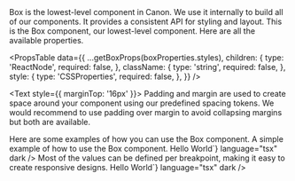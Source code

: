 
<Meta of={BoxStories} />

<Unstyled>

<Title type="h1">Box</Title>
<Text>
  Box is the lowest-level component in Canon. We use it internally to build all
  of our components. It provides a consistent API for styling and layout.
</Text>

<Title type="h2">Installation</Title>
<Source code={`yarn install @backstage/canon/box`} language="bash" dark />

<Title type="h2">API reference</Title>

<Title type="h3">Box</Title>
<Text>
  This is the Box component, our lowest-level component. Here are all the
  available properties.
</Text>

<PropsTable
  data={{
    ...getBoxProps(boxProperties.styles),
    children: {
      type: 'ReactNode',
      required: false,
    },
    className: {
      type: 'string',
      required: false,
    },
    style: {
      type: 'CSSProperties',
      required: false,
    },
  }}
/>

<Text style={{ marginTop: '16px' }}>
  Padding and margin are used to create space around your component using our
  predefined spacing tokens. We would recommend to use padding over margin to
  avoid collapsing margins but both are available.
</Text>

<Padding />

<PropsTable data={getBoxProps(spacingProperties.styles)} />

<Title type="h2">Examples</Title>
<Text>Here are some examples of how you can use the Box component.</Text>

<Title type="h3">Simple example</Title>
<Text>A simple example of how to use the Box component.</Text>
<Source
  code={`<Box padding="md" borderRadius="md">Hello World</Box>`}
  language="tsx"
  dark
/>

<Title type="h3">Responsive</Title>
<Text>
  Most of the values can be defined per breakpoint, making it easy to create
  responsive designs.
</Text>
<Source
  code={`<Box padding={{ xs: 'sm', md: 'md' }} borderRadius={{ xs: 'sm', md: 'md' }}>Hello World</Box>`}
  language="tsx"
  dark
/>

</Unstyled>
